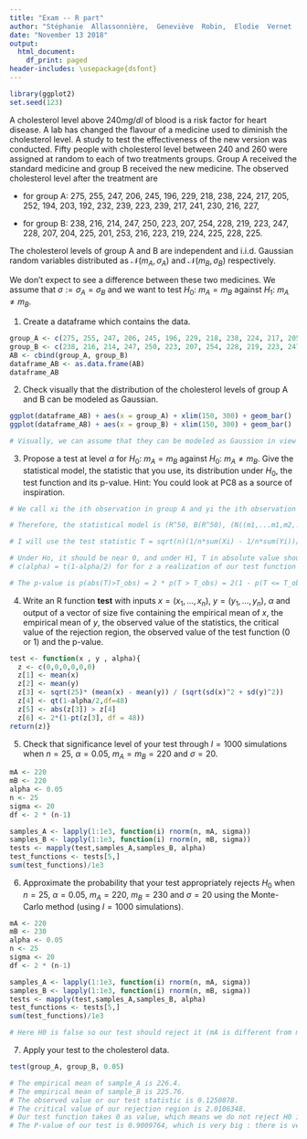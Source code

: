 ```yaml
---
title: "Exam -- R part"
author: "Stéphanie  Allassonnière,  Geneviève  Robin,  Elodie  Vernet  and  Zoltán  Szabó"
date: "November 13 2018"
output:
  html_document:
    df_print: paged
header-includes: \usepackage{dsfont}
---
```



```r
library(ggplot2)
set.seed(123)
```



A cholesterol level above $240mg/dl$ of blood is a risk factor for heart disease. A lab has changed the flavour of a medicine used to diminish the cholesterol level. A study to test the effectiveness of the new version was conducted. Fifty people with cholesterol level between $240$ and $260$ were assigned at random to each of two treatments groups. Group A received the standard medicine and  group B received the new medicine. The observed cholesterol level after the treatment are

  - for group A:  275, 255, 247, 206, 245, 196, 229, 218, 238, 224, 217, 205, 252, 194, 203, 192, 232, 239, 223, 239, 217, 241, 230, 216, 227,
  
  - for group B: 238, 216, 214, 247, 250, 223, 207, 254, 228, 219, 223, 247, 228, 207, 204, 225, 201, 253, 216, 223, 219, 224, 225, 228, 225.
  
 The cholesterol levels of group A and B are independent and i.i.d.\ Gaussian random variables distributed as $\mathcal{N}(m_A,\sigma_A)$ and $\mathcal{N}(m_B,\sigma_B)$ respectively.  
 
We don't expect to see a difference between these two medicines. We assume that $\sigma:=\sigma_A=\sigma_B$ and we want to test $H_0: ~ m_A=m_B$ against $H_1: ~ m_A \neq m_B$.


1. Create a dataframe which contains the data.

```r
group_A <- c(275, 255, 247, 206, 245, 196, 229, 218, 238, 224, 217, 205, 252, 194, 203, 192, 232, 239, 223, 239, 217, 241, 230, 216, 227)
group_B <- c(238, 216, 214, 247, 250, 223, 207, 254, 228, 219, 223, 247, 228, 207, 204, 225, 201, 253, 216, 223, 219, 224, 225, 228, 225)
AB <- cbind(group_A, group_B)
dataframe_AB <- as.data.frame(AB)
dataframe_AB
```


2. Check visually that the distribution of the cholesterol levels of group A and B can be modeled as Gaussian.

```r
ggplot(dataframe_AB) + aes(x = group_A) + xlim(150, 300) + geom_bar()
ggplot(dataframe_AB) + aes(x = group_B) + xlim(150, 300) + geom_bar()

# Visually, we can assume that they can be modeled as Gaussion in view of these histograms
```

3. Propose a test at level $\alpha$ for $H_0: ~ m_A=m_B$ against $H_0: ~ m_A \neq m_B$. Give the statistical model, the statistic that you use, its distribution under $H_0$, the test function and its p-value. Hint: You could look at PC8 as a source of inspiration.

```r
# We call xi the ith observation in group A and yi the ith observation in group B, for i <= 25. We assume that (x1,...x25) and (y1,...y25) are realizations of (X1,...X25) and (Y1,...Y25) where (X1,...X25) and (Y1...Y25) are two independent random vectors, Xi are iid N(m1, sigma^2) and Yi are iid N(m2, sigma^2). Then (X1,...X25,Y1...Y25) is a Gaussian vector with mean vector (m1,...m1, m2,...m2) and covariance matrix sigma^2*I where I is the identity matrix of size 50*50.

# Therefore, the statistical model is (R^50, B(R^50), (N((m1,...m1,m2,...m2), sigma^2*I), m1 € R, m2 € R, sigma >0)).

# I will use the test statistic T = sqrt(n)(1/n*sum(Xi) - 1/n*sum(Yi))/sqrt(2*sigma^2), that follows a T(48) under H0.

# Under Ho, it should be near 0, and under H1, T in absolute value should become higher than a critical value c(alpha). The indicator function with parameter (p(abs(z) > c(alpha))) is the test function. 
# c(alpha) = t(1-alpha/2) for for z a realization of our test function T.

# The p-value is p(abs(T)>T_obs) = 2 * p(T > T_obs) = 2(1 - p(T <= T_obs)).
```


4. Write an R function  **test** with inputs $x=(x_1,\ldots, x_n)$, $y=(y_1,\ldots, y_n)$, $\alpha$ and output of a vector of size five containing the empirical mean of $x$, the empirical mean of $y$, the observed value of the statistics, the critical value of the rejection region, the observed value of the test function ($0$ or $1$) and the p-value.

```r
test <- function(x , y , alpha){
  z <- c(0,0,0,0,0,0)
  z[1] <- mean(x)
  z[2] <- mean(y)
  z[3] <- sqrt(25)* (mean(x) - mean(y)) / (sqrt(sd(x)^2 + sd(y)^2))
  z[4] <- qt(1-alpha/2,df=48)
  z[5] <- abs(z[3]) > z[4]
  z[6] <- 2*(1-pt(z[3], df = 48))
return(z)}
```


5. Check that significance level of your test through $I=1000$ simulations when $n=25$, $\alpha=0.05$, $m_A=m_B=220$ and $\sigma=20$.

```r
mA <- 220
mB <- 220
alpha <- 0.05
n <- 25
sigma <- 20
df <- 2 * (n-1)

samples_A <- lapply(1:1e3, function(i) rnorm(n, mA, sigma))
samples_B <- lapply(1:1e3, function(i) rnorm(n, mB, sigma))
tests <- mapply(test,samples_A,samples_B, alpha)
test_functions <- tests[5,]
sum(test_functions)/1e3
```


6. Approximate the probability that your test appropriately rejects $H_0$ when $n=25$, $\alpha=0.05$, $m_A=220$, $m_B=230$ and $\sigma=20$ using the Monte-Carlo method (using $I=1000$ simulations).

```r
mA <- 220
mB <- 230
alpha <- 0.05
n <- 25
sigma <- 20
df <- 2 * (n-1)

samples_A <- lapply(1:1e3, function(i) rnorm(n, mA, sigma))
samples_B <- lapply(1:1e3, function(i) rnorm(n, mB, sigma))
tests <- mapply(test,samples_A,samples_B, alpha)
test_functions <- tests[5,]
sum(test_functions)/1e3

# Here H0 is false so our test should reject it (mA is different from mB). However, our test only rejects it (appropriately) in about 40% of the cases. This might be because 220 and 230 are not so far.

```


7. Apply your test to the cholesterol data.

```r
test(group_A, group_B, 0.05)

# The empirical mean of sample_A is 226.4.
# The empirical mean of sample_B is 225.76.
# The observed value or our test statistic is 0.1250878.
# The critical value of our rejection region is 2.0106348. 
# Our test function takes 0 as value, which means we do not reject H0 in this case.
# The P-value of our test is 0.9009764, which is very big : there is very little suspicion against H0.
```

